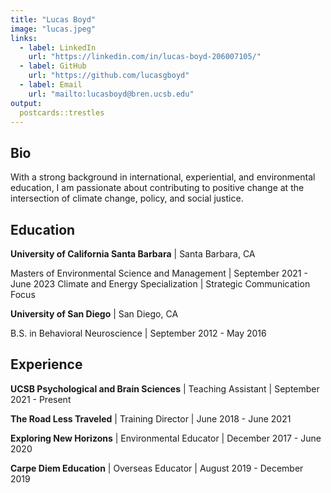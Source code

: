 ```yaml
---
title: "Lucas Boyd"
image: "lucas.jpeg"
links:
  - label: LinkedIn
    url: "https://linkedin.com/in/lucas-boyd-206007105/"
  - label: GitHub
    url: "https://github.com/lucasgboyd"
  - label: Email
    url: "mailto:lucasboyd@bren.ucsb.edu"
output:
  postcards::trestles
---
```


## Bio

With a strong background in international, experiential, and environmental education, I am passionate about contributing to positive change at the intersection of climate change, policy, and social justice.

## Education

**University of California Santa Barbara** | Santa Barbara, CA

Masters of Environmental Science and Management | September 2021 - June 2023
Climate and Energy Specialization | Strategic Communication Focus

**University of San Diego** | San Diego, CA

B.S. in Behavioral Neuroscience | September 2012 - May 2016

## Experience

**UCSB Psychological and Brain Sciences** | Teaching Assistant | September 2021 - Present

**The Road Less Traveled** | Training Director | June 2018 - June 2021

**Exploring New Horizons** | Environmental Educator | December 2017 - June 2020

**Carpe Diem Education** | Overseas Educator | August 2019 - December 2019
